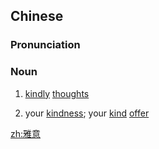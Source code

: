 ==Chinese==
{{zh-forms}}

===Pronunciation===
{{zh-pron
|m=yǎyì
|c=ngaa5 ji3
|mn=qz,tw,xm:ngá-ì/zz:ngée-ì
|cat=v
}}

===Noun===
{{zh-noun}}

# [[kindly]] [[thought]]s
# {{lb|zh|honorific}} your [[kindness]]; your [[kind]] [[offer]]

[[zh:雅意]]